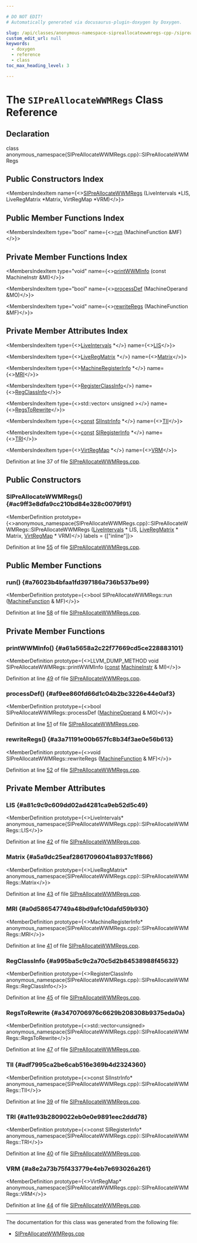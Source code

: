```yaml
---

# DO NOT EDIT!
# Automatically generated via docusaurus-plugin-doxygen by Doxygen.

slug: /api/classes/anonymous-namespace-sipreallocatewwmregs-cpp-/sipreallocatewwmregs
custom_edit_url: null
keywords:
  - doxygen
  - reference
  - class
toc_max_heading_level: 3

---
```





# The `SIPreAllocateWWMRegs` Class Reference

<DoxygenPage pluginConfig={pluginConfig}>



## Declaration

<CodeBlock>class anonymous_namespace{SIPreAllocateWWMRegs.cpp}::SIPreAllocateWWMRegs</CodeBlock>

## Public Constructors Index

<MembersIndex>

<MembersIndexItem
  name={<><a href="#ac9ff3e8dfa9cc210bd84e328c0079f91">SIPreAllocateWWMRegs</a> (LiveIntervals &#42;LIS, LiveRegMatrix &#42;Matrix, VirtRegMap &#42;VRM)</>}>
</MembersIndexItem>

</MembersIndex>

## Public Member Functions Index

<MembersIndex>

<MembersIndexItem
  type="bool"
  name={<><a href="#a76023b4bfaa1fd397186a736b537be99">run</a> (MachineFunction &amp;MF)</>}>
</MembersIndexItem>

</MembersIndex>

## Private Member Functions Index

<MembersIndex>

<MembersIndexItem
  type="void"
  name={<><a href="#a61a5658a2c22f77669cd5ce228883101">printWWMInfo</a> (const MachineInstr &amp;MI)</>}>
</MembersIndexItem>

<MembersIndexItem
  type="bool"
  name={<><a href="#af9ee860fd66d1c04b2bc3226e44e0af3">processDef</a> (MachineOperand &amp;MO)</>}>
</MembersIndexItem>

<MembersIndexItem
  type="void"
  name={<><a href="#a3a71191e00b657fc8b34f3ae0e56b613">rewriteRegs</a> (MachineFunction &amp;MF)</>}>
</MembersIndexItem>

</MembersIndex>

## Private Member Attributes Index

<MembersIndex>

<MembersIndexItem
  type={<><a href="/docs/api/classes/llvm/liveintervals">LiveIntervals</a> &#42;</>}
  name={<><a href="#a81c9c9c609dd02ad4281ca9eb52d5c49">LIS</a></>}>
</MembersIndexItem>

<MembersIndexItem
  type={<><a href="/docs/api/classes/llvm/liveregmatrix">LiveRegMatrix</a> &#42;</>}
  name={<><a href="#a5a9dc25eaf28617096041a8937c1f866">Matrix</a></>}>
</MembersIndexItem>

<MembersIndexItem
  type={<><a href="/docs/api/classes/llvm/machineregisterinfo">MachineRegisterInfo</a> &#42;</>}
  name={<><a href="#a0d586547749a48bd9afc10dafd59b930">MRI</a></>}>
</MembersIndexItem>

<MembersIndexItem
  type={<><a href="/docs/api/classes/llvm/registerclassinfo">RegisterClassInfo</a></>}
  name={<><a href="#a995ba5c9c2a70c5d2b84538988f45632">RegClassInfo</a></>}>
</MembersIndexItem>

<MembersIndexItem
  type={<>std::vector&lt; unsigned &gt;</>}
  name={<><a href="#a3470706976c6629b208308b9375eda0a">RegsToRewrite</a></>}>
</MembersIndexItem>

<MembersIndexItem
  type={<><a href="/docs/api/files/lib/lib/target/lib/target/aarch64/aarch64promoteconstant-cpp/#a90f8350fecae261c25be85d38b451bff">const</a> <a href="/docs/api/classes/llvm/siinstrinfo">SIInstrInfo</a> &#42;</>}
  name={<><a href="#adf7995ca2be6cab516e369b4d2324360">TII</a></>}>
</MembersIndexItem>

<MembersIndexItem
  type={<><a href="/docs/api/files/lib/lib/target/lib/target/aarch64/aarch64promoteconstant-cpp/#a90f8350fecae261c25be85d38b451bff">const</a> <a href="/docs/api/classes/llvm/siregisterinfo">SIRegisterInfo</a> &#42;</>}
  name={<><a href="#a11e93b2809022eb0e0e9891eec2ddd78">TRI</a></>}>
</MembersIndexItem>

<MembersIndexItem
  type={<><a href="/docs/api/classes/llvm/virtregmap">VirtRegMap</a> &#42;</>}
  name={<><a href="#a8e2a73b75f433779e4eb7e693026a261">VRM</a></>}>
</MembersIndexItem>

</MembersIndex>


Definition at line 37 of file <a href="/docs/api/files/lib/lib/target/lib/target/amdgpu/sipreallocatewwmregs-cpp">SIPreAllocateWWMRegs.cpp</a>.

<SectionDefinition>

## Public Constructors

### SIPreAllocateWWMRegs() {#ac9ff3e8dfa9cc210bd84e328c0079f91}

<MemberDefinition
  prototype={<>anonymous&#95;namespace&#123;SIPreAllocateWWMRegs.cpp&#125;::SIPreAllocateWWMRegs::SIPreAllocateWWMRegs (<a href="/docs/api/classes/llvm/liveintervals">LiveIntervals</a> &#42; LIS, <a href="/docs/api/classes/llvm/liveregmatrix">LiveRegMatrix</a> &#42; Matrix, <a href="/docs/api/classes/llvm/virtregmap">VirtRegMap</a> &#42; VRM)</>}
  labels = {["inline"]}>

Definition at line <a href="/docs/api/files/lib/lib/target/lib/target/amdgpu/sipreallocatewwmregs-cpp/#l00055">55</a> of file <a href="/docs/api/files/lib/lib/target/lib/target/amdgpu/sipreallocatewwmregs-cpp">SIPreAllocateWWMRegs.cpp</a>.
</MemberDefinition>

</SectionDefinition>

<SectionDefinition>

## Public Member Functions

### run() {#a76023b4bfaa1fd397186a736b537be99}

<MemberDefinition
  prototype={<>bool SIPreAllocateWWMRegs::run (<a href="/docs/api/classes/llvm/machinefunction">MachineFunction</a> &amp; MF)</>}>

Definition at line <a href="/docs/api/files/lib/lib/target/lib/target/amdgpu/sipreallocatewwmregs-cpp/#l00058">58</a> of file <a href="/docs/api/files/lib/lib/target/lib/target/amdgpu/sipreallocatewwmregs-cpp">SIPreAllocateWWMRegs.cpp</a>.
</MemberDefinition>

</SectionDefinition>

<SectionDefinition>

## Private Member Functions

### printWWMInfo() {#a61a5658a2c22f77669cd5ce228883101}

<MemberDefinition
  prototype={<>LLVM&#95;DUMP&#95;METHOD void SIPreAllocateWWMRegs::printWWMInfo (<a href="/docs/api/files/lib/lib/target/lib/target/aarch64/aarch64promoteconstant-cpp/#a90f8350fecae261c25be85d38b451bff">const</a> <a href="/docs/api/classes/llvm/machineinstr">MachineInstr</a> &amp; MI)</>}>

Definition at line <a href="/docs/api/files/lib/lib/target/lib/target/amdgpu/sipreallocatewwmregs-cpp/#l00049">49</a> of file <a href="/docs/api/files/lib/lib/target/lib/target/amdgpu/sipreallocatewwmregs-cpp">SIPreAllocateWWMRegs.cpp</a>.
</MemberDefinition>

### processDef() {#af9ee860fd66d1c04b2bc3226e44e0af3}

<MemberDefinition
  prototype={<>bool SIPreAllocateWWMRegs::processDef (<a href="/docs/api/classes/llvm/machineoperand">MachineOperand</a> &amp; MO)</>}>

Definition at line <a href="/docs/api/files/lib/lib/target/lib/target/amdgpu/sipreallocatewwmregs-cpp/#l00051">51</a> of file <a href="/docs/api/files/lib/lib/target/lib/target/amdgpu/sipreallocatewwmregs-cpp">SIPreAllocateWWMRegs.cpp</a>.
</MemberDefinition>

### rewriteRegs() {#a3a71191e00b657fc8b34f3ae0e56b613}

<MemberDefinition
  prototype={<>void SIPreAllocateWWMRegs::rewriteRegs (<a href="/docs/api/classes/llvm/machinefunction">MachineFunction</a> &amp; MF)</>}>

Definition at line <a href="/docs/api/files/lib/lib/target/lib/target/amdgpu/sipreallocatewwmregs-cpp/#l00052">52</a> of file <a href="/docs/api/files/lib/lib/target/lib/target/amdgpu/sipreallocatewwmregs-cpp">SIPreAllocateWWMRegs.cpp</a>.
</MemberDefinition>

</SectionDefinition>

<SectionDefinition>

## Private Member Attributes

### LIS {#a81c9c9c609dd02ad4281ca9eb52d5c49}

<MemberDefinition
  prototype={<>LiveIntervals&#42; anonymous&#95;namespace&#123;SIPreAllocateWWMRegs.cpp&#125;::SIPreAllocateWWMRegs::LIS</>}>

Definition at line <a href="/docs/api/files/lib/lib/target/lib/target/amdgpu/sipreallocatewwmregs-cpp/#l00042">42</a> of file <a href="/docs/api/files/lib/lib/target/lib/target/amdgpu/sipreallocatewwmregs-cpp">SIPreAllocateWWMRegs.cpp</a>.
</MemberDefinition>

### Matrix {#a5a9dc25eaf28617096041a8937c1f866}

<MemberDefinition
  prototype={<>LiveRegMatrix&#42; anonymous&#95;namespace&#123;SIPreAllocateWWMRegs.cpp&#125;::SIPreAllocateWWMRegs::Matrix</>}>

Definition at line <a href="/docs/api/files/lib/lib/target/lib/target/amdgpu/sipreallocatewwmregs-cpp/#l00043">43</a> of file <a href="/docs/api/files/lib/lib/target/lib/target/amdgpu/sipreallocatewwmregs-cpp">SIPreAllocateWWMRegs.cpp</a>.
</MemberDefinition>

### MRI {#a0d586547749a48bd9afc10dafd59b930}

<MemberDefinition
  prototype={<>MachineRegisterInfo&#42; anonymous&#95;namespace&#123;SIPreAllocateWWMRegs.cpp&#125;::SIPreAllocateWWMRegs::MRI</>}>

Definition at line <a href="/docs/api/files/lib/lib/target/lib/target/amdgpu/sipreallocatewwmregs-cpp/#l00041">41</a> of file <a href="/docs/api/files/lib/lib/target/lib/target/amdgpu/sipreallocatewwmregs-cpp">SIPreAllocateWWMRegs.cpp</a>.
</MemberDefinition>

### RegClassInfo {#a995ba5c9c2a70c5d2b84538988f45632}

<MemberDefinition
  prototype={<>RegisterClassInfo anonymous&#95;namespace&#123;SIPreAllocateWWMRegs.cpp&#125;::SIPreAllocateWWMRegs::RegClassInfo</>}>

Definition at line <a href="/docs/api/files/lib/lib/target/lib/target/amdgpu/sipreallocatewwmregs-cpp/#l00045">45</a> of file <a href="/docs/api/files/lib/lib/target/lib/target/amdgpu/sipreallocatewwmregs-cpp">SIPreAllocateWWMRegs.cpp</a>.
</MemberDefinition>

### RegsToRewrite {#a3470706976c6629b208308b9375eda0a}

<MemberDefinition
  prototype={<>std::vector&lt;unsigned&gt; anonymous&#95;namespace&#123;SIPreAllocateWWMRegs.cpp&#125;::SIPreAllocateWWMRegs::RegsToRewrite</>}>

Definition at line <a href="/docs/api/files/lib/lib/target/lib/target/amdgpu/sipreallocatewwmregs-cpp/#l00047">47</a> of file <a href="/docs/api/files/lib/lib/target/lib/target/amdgpu/sipreallocatewwmregs-cpp">SIPreAllocateWWMRegs.cpp</a>.
</MemberDefinition>

### TII {#adf7995ca2be6cab516e369b4d2324360}

<MemberDefinition
  prototype={<>const SIInstrInfo&#42; anonymous&#95;namespace&#123;SIPreAllocateWWMRegs.cpp&#125;::SIPreAllocateWWMRegs::TII</>}>

Definition at line <a href="/docs/api/files/lib/lib/target/lib/target/amdgpu/sipreallocatewwmregs-cpp/#l00039">39</a> of file <a href="/docs/api/files/lib/lib/target/lib/target/amdgpu/sipreallocatewwmregs-cpp">SIPreAllocateWWMRegs.cpp</a>.
</MemberDefinition>

### TRI {#a11e93b2809022eb0e0e9891eec2ddd78}

<MemberDefinition
  prototype={<>const SIRegisterInfo&#42; anonymous&#95;namespace&#123;SIPreAllocateWWMRegs.cpp&#125;::SIPreAllocateWWMRegs::TRI</>}>

Definition at line <a href="/docs/api/files/lib/lib/target/lib/target/amdgpu/sipreallocatewwmregs-cpp/#l00040">40</a> of file <a href="/docs/api/files/lib/lib/target/lib/target/amdgpu/sipreallocatewwmregs-cpp">SIPreAllocateWWMRegs.cpp</a>.
</MemberDefinition>

### VRM {#a8e2a73b75f433779e4eb7e693026a261}

<MemberDefinition
  prototype={<>VirtRegMap&#42; anonymous&#95;namespace&#123;SIPreAllocateWWMRegs.cpp&#125;::SIPreAllocateWWMRegs::VRM</>}>

Definition at line <a href="/docs/api/files/lib/lib/target/lib/target/amdgpu/sipreallocatewwmregs-cpp/#l00044">44</a> of file <a href="/docs/api/files/lib/lib/target/lib/target/amdgpu/sipreallocatewwmregs-cpp">SIPreAllocateWWMRegs.cpp</a>.
</MemberDefinition>

</SectionDefinition>

<hr/>

The documentation for this class was generated from the following file:

<ul>
<li><a href="/docs/api/files/lib/lib/target/lib/target/amdgpu/sipreallocatewwmregs-cpp">SIPreAllocateWWMRegs.cpp</a></li>
</ul>

</DoxygenPage>
